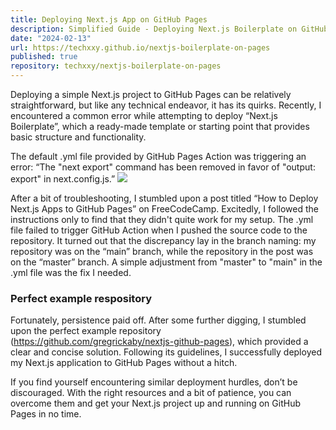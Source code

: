 ```yaml
---
title: Deploying Next.js App on GitHub Pages
description: Simplified Guide - Deploying Next.js Boilerplate on GitHub Pages
date: "2024-02-13"
url: https://techxxy.github.io/nextjs-boilerplate-on-pages
published: true
repository: techxxy/nextjs-boilerplate-on-pages
---
```


Deploying a simple Next.js project to GitHub Pages can be relatively straightforward, but like any technical endeavor, it has its quirks. Recently, I encountered a common error while attempting to deploy “Next.js Boilerplate”, which a ready-made template or starting point that provides basic structure and functionality.

The default .yml file provided by GitHub Pages Action was triggering an error: “The "next export" command has been removed in favor of "output: export" in next.config.js.”
![](/deployError.png)

After a bit of troubleshooting, I stumbled upon a post titled “How to Deploy Next.js Apps to GitHub Pages” on FreeCodeCamp. Excitedly, I followed the instructions only to find that they didn't quite work for my setup. The .yml file failed to trigger GitHub Action when I pushed the source code to the repository. It turned out that the discrepancy lay in the branch naming: my repository was on the “main” branch, while the repository in the post was on the “master” branch. A simple adjustment from "master" to "main" in the .yml file was the fix I needed.

### Perfect example respository
Fortunately, persistence paid off. After some further digging, I stumbled upon the perfect example repository (https://github.com/gregrickaby/nextjs-github-pages), which provided a clear and concise solution. Following its guidelines, I successfully deployed my Next.js application to GitHub Pages without a hitch.

If you find yourself encountering similar deployment hurdles, don’t be discouraged. With the right resources and a bit of patience, you can overcome them and get your Next.js project up and running on GitHub Pages in no time.